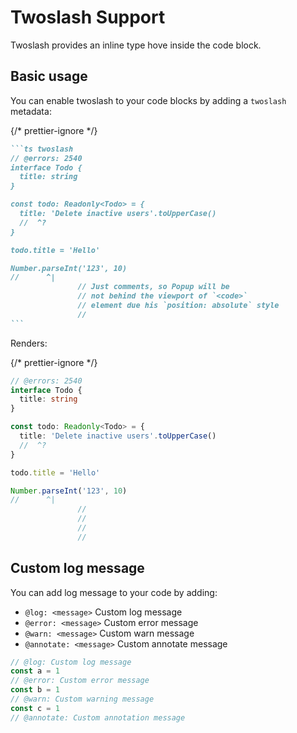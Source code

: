 # Twoslash Support

Twoslash provides an inline type hove inside the code block.

## Basic usage

You can enable twoslash to your code blocks by adding a `twoslash` metadata:

{/* prettier-ignore */}
````md copy=false filename="Markdown"
```ts twoslash
// @errors: 2540
interface Todo {
  title: string
}

const todo: Readonly<Todo> = {
  title: 'Delete inactive users'.toUpperCase()
  //  ^?
}

todo.title = 'Hello'

Number.parseInt('123', 10)
//      ^|
               // Just comments, so Popup will be
               // not behind the viewport of `<code>`
               // element due his `position: absolute` style
               //
```
````

Renders:

{/* prettier-ignore */}
```ts twoslash
// @errors: 2540
interface Todo {
  title: string
}

const todo: Readonly<Todo> = {
  title: 'Delete inactive users'.toUpperCase()
  //  ^?
}

todo.title = 'Hello'

Number.parseInt('123', 10)
//      ^|
               //
               //
               //
               //
```

## Custom log message

You can add log message to your code by adding:

- `@log: <message>` Custom log message
- `@error: <message>` Custom error message
- `@warn: <message>` Custom warn message
- `@annotate: <message>` Custom annotate message

```ts twoslash
// @log: Custom log message
const a = 1
// @error: Custom error message
const b = 1
// @warn: Custom warning message
const c = 1
// @annotate: Custom annotation message
```
